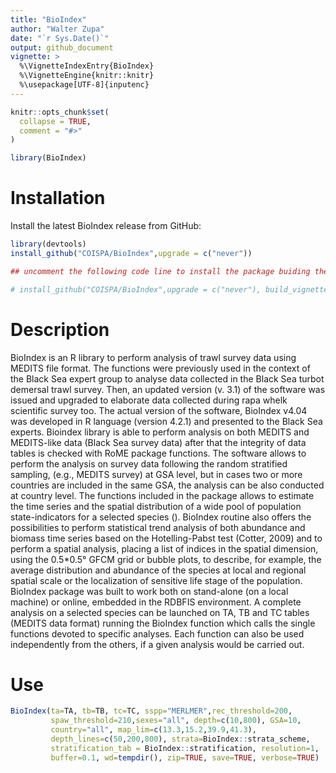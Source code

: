 ```yaml
---
title: "BioIndex" 
author: "Walter Zupa"
date: "`r Sys.Date()`"
output: github_document
vignette: >
  %\VignetteIndexEntry{BioIndex}
  %\VignetteEngine{knitr::knitr}
  %\usepackage[UTF-8]{inputenc}
---
```


```r
knitr::opts_chunk$set(
  collapse = TRUE,
  comment = "#>"
)

library(BioIndex)
```

# Installation

Install the latest BioIndex release from GitHub:

```r
library(devtools)
install_github("COISPA/BioIndex",upgrade = c("never"))

## uncomment the following code line to install the package buiding the vignettes

# install_github("COISPA/BioIndex",upgrade = c("never"), build_vignettes = TRUE)
```

# Description

BioIndex is an R library to perform analysis of trawl survey data using MEDITS file format.
The functions were previously used in the context of the Black Sea expert group to analyse data collected in the Black Sea turbot demersal trawl survey. Then, an updated version (v. 3.1) of the software was issued and upgraded to elaborate data collected during rapa whelk scientific survey too. 
The actual version of the software, BioIndex v4.04 was developed in R language (version 4.2.1) and presented to the Black Sea experts. Bioindex library is able to perform analysis on both MEDITS and MEDITS-like data (Black Sea survey data) after that the integrity of data tables is checked with RoME package functions.
The software allows to perform the analysis on survey data following the random stratified sampling, (e.g., MEDITS survey) at GSA level, but in cases two or more countries are included in the same GSA, the analysis can be also conducted at country level. The functions included in the package allows to estimate the time series and the spatial distribution of a wide pool of population state-indicators for a selected species (). 
BioIndex routine also offers the possibilities to perform statistical trend analysis of both abundance and biomass time series based on the Hotelling-Pabst test (Cotter, 2009) and to perform a spatial analysis, placing a list of indices in the spatial dimension, using the 0.5*0.5° GFCM grid or bubble plots, to describe, for example, the average distribution and abundance of the species at local and regional spatial scale or the localization of sensitive life stage of the population.
BioIndex package was built to work both on stand-alone (on a local machine) or online, embedded in the RDBFIS environment. A complete analysis on a selected species can be launched on TA, TB and TC tables (MEDITS data format) running the BioIndex function which calls the single functions devoted to specific analyses. Each function can also be used independently from the others, if a given analysis would be carried out.

# Use

```r
BioIndex(ta=TA, tb=TB, tc=TC, sspp="MERLMER",rec_threshold=200,
         spaw_threshold=210,sexes="all", depth=c(10,800), GSA=10, 
         country="all", map_lim=c(13.3,15.2,39.9,41.3),
         depth_lines=c(50,200,800), strata=BioIndex::strata_scheme, 
         stratification_tab = BioIndex::stratification, resolution=1, 
         buffer=0.1, wd=tempdir(), zip=TRUE, save=TRUE, verbose=TRUE)
```
